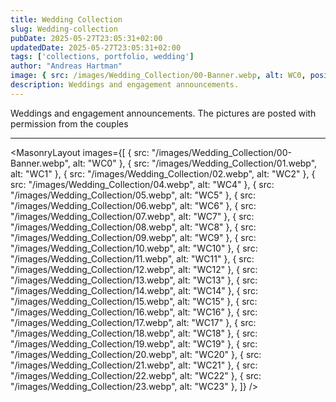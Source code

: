 ```yaml
---
title: Wedding Collection
slug: Wedding-collection
pubDate: 2025-05-27T23:05:31+02:00
updatedDate: 2025-05-27T23:05:31+02:00
tags: ['collections, portfolio, wedding']
author: "Andreas Hartman"
image: { src: /images/Wedding_Collection/00-Banner.webp, alt: WC0, positionx: 30%, positiony: 20%}
description: Weddings and engagement announcements.
---
```


Weddings and engagement announcements. The pictures are posted with permission from the couples


---

<MasonryLayout images={[
    { src: "/images/Wedding_Collection/00-Banner.webp", alt: "WC0" },
    { src: "/images/Wedding_Collection/01.webp", alt: "WC1" },
    { src: "/images/Wedding_Collection/02.webp", alt: "WC2" },
    { src: "/images/Wedding_Collection/04.webp", alt: "WC4" },
    { src: "/images/Wedding_Collection/05.webp", alt: "WC5" },
    { src: "/images/Wedding_Collection/06.webp", alt: "WC6" },
    { src: "/images/Wedding_Collection/07.webp", alt: "WC7" },
    { src: "/images/Wedding_Collection/08.webp", alt: "WC8" },
    { src: "/images/Wedding_Collection/09.webp", alt: "WC9" },
    { src: "/images/Wedding_Collection/10.webp", alt: "WC10" },
    { src: "/images/Wedding_Collection/11.webp", alt: "WC11" },
    { src: "/images/Wedding_Collection/12.webp", alt: "WC12" },
    { src: "/images/Wedding_Collection/13.webp", alt: "WC13" },
    { src: "/images/Wedding_Collection/14.webp", alt: "WC14" },
    { src: "/images/Wedding_Collection/15.webp", alt: "WC15" },
    { src: "/images/Wedding_Collection/16.webp", alt: "WC16" },
    { src: "/images/Wedding_Collection/17.webp", alt: "WC17" },
    { src: "/images/Wedding_Collection/18.webp", alt: "WC18" },
    { src: "/images/Wedding_Collection/19.webp", alt: "WC19" },
    { src: "/images/Wedding_Collection/20.webp", alt: "WC20" },
    { src: "/images/Wedding_Collection/21.webp", alt: "WC21" },
    { src: "/images/Wedding_Collection/22.webp", alt: "WC22" },
    { src: "/images/Wedding_Collection/23.webp", alt: "WC23" },
]} />